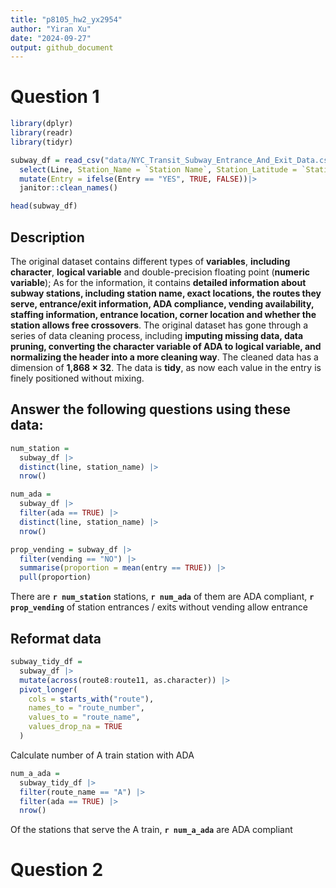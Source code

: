 ```yaml
---
title: "p8105_hw2_yx2954"
author: "Yiran Xu"
date: "2024-09-27"
output: github_document
---
```


# Question 1

```r
library(dplyr)
library(readr)
library(tidyr)
```

```r
subway_df = read_csv("data/NYC_Transit_Subway_Entrance_And_Exit_Data.csv", na = c("NA", "", ".")) |>
  select(Line, Station_Name = `Station Name`, Station_Latitude = `Station Latitude`, Station_Longitude = `Station Longitude`, Route1:Route11, Entry, Vending, Entrance_Type = `Entrance Type`, ADA) |>
  mutate(Entry = ifelse(Entry == "YES", TRUE, FALSE))|>
  janitor::clean_names()

head(subway_df)
```

## Description

The original dataset contains different types of **variables**, **including character**, **logical variable** and double-precision floating point (**numeric variable**); As for the information, it contains **detailed information about subway stations, including station name, exact locations, the routes they serve, entrance/exit information, ADA compliance, vending availability, staffing information, entrance location, corner location and whether the station allows free crossovers**.
The original dataset has gone through a series of data cleaning process, including **imputing missing data, data pruning, converting the character variable of ADA to logical variable, and normalizing the header into a more cleaning way**. The cleaned data has a dimension of **1,868 × 32**. The data is **tidy**, as now each value in the entry is finely positioned without mixing.

## Answer the following questions using these data:

```r
num_station = 
  subway_df |>
  distinct(line, station_name) |>
  nrow()

num_ada =
  subway_df |>
  filter(ada == TRUE) |>
  distinct(line, station_name) |>
  nrow()

prop_vending = subway_df |>
  filter(vending == "NO") |>
  summarise(proportion = mean(entry == TRUE)) |>
  pull(proportion)
```

There are **`r num_station`** stations, **`r num_ada`** of them are ADA compliant, **`r prop_vending`** of station entrances / exits without vending allow entrance

## Reformat data

```r
subway_tidy_df = 
  subway_df |>
  mutate(across(route8:route11, as.character)) |>
  pivot_longer(
    cols = starts_with("route"),
    names_to = "route_number",  
    values_to = "route_name",   
    values_drop_na = TRUE      
  )
```

Calculate number of A train station with ADA

```r
num_a_ada = 
  subway_tidy_df |>
  filter(route_name == "A") |>
  filter(ada == TRUE) |>
  nrow()
```

Of the stations that serve the A train, **`r num_a_ada`** are ADA compliant

# Question 2
